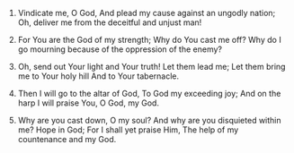 
1. Vindicate me, O God, And plead my cause against an ungodly nation; Oh, deliver me from the deceitful and unjust man!

2. For You are the God of my strength; Why do You cast me off? Why do I go mourning because of the oppression of the enemy?

3. Oh, send out Your light and Your truth! Let them lead me; Let them bring me to Your holy hill And to Your tabernacle.

4. Then I will go to the altar of God, To God my exceeding joy; And on the harp I will praise You, O God, my God.

5. Why are you cast down, O my soul? And why are you disquieted within me? Hope in God; For I shall yet praise Him, The help of my countenance and my God.


